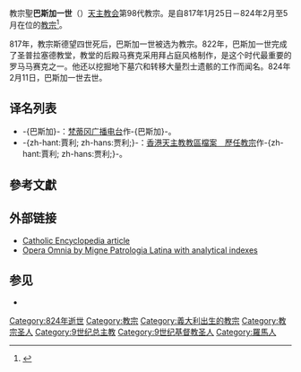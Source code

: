 {{expand|time=2018-10-17T13:11:04+00:00}}
{{noteTA
|G1=Popes
}}
{{Infobox Christian leader
|type             = Pope
|honorific-prefix = 教宗
|name=聖賈利一世<br />Sanctus Paschalis PP. I
|image=[[File:98-St.Paschal_I.jpg|250px]]
|caption = 位於[[城外聖保祿大殿|城外聖保祿大殿]]的教宗賈利一世圖像
|title = [[羅馬主教|羅馬主教]]
|birth_name=Pascale Massimi, son of Bonosus
|term_start=817年1月25日
|term_end=824年2月至5月
|predecessor=[[教宗斯德望四世|教宗德範四世]]
|successor=[[教宗安日納二世|教宗恩仁二世]]
|birth_date=（日期不詳）
|birth_place=[[意大利|意大利]][[罗马|罗马]]|
|death_date={{death date|824|2|11|mf=y}}
|death_place=意大利罗马
|other=賈利
}}

{{infobox popestyles
|dipstyle = 教宗閣下
|offstyle = 教宗閣下
|relstyle = 聖父
|deathstyle = [[基督教聖人|聖人]]
}}

教宗聖'''巴斯加一世'''（{{lang-la|Sanctus Paschalis PP. I}}）[[天主教会|天主教会]]第98代教宗。是自817年1月25日－824年2月至5月在位的[[教宗|教宗]]<ref>{{cite web |title=Pontiffs |url=https://w2.vatican.va/content/vatican/en/holy-father.index.html |publisher=Holy See |accessdate=2019-09-09 |archiveurl=https://web.archive.org/web/20190909162143/https://w2.vatican.va/content/vatican/en/holy-father.index.html |archivedate=2019-09-09 |language=en}}</ref>。

817年，教宗斯德望四世死后，巴斯加一世被选为教宗。822年，巴斯加一世完成了圣普拉塞德教堂，教堂的后殿马赛克采用拜占庭风格制作，是这个时代最重要的罗马马赛克之一。他还以挖掘地下墓穴和转移大量烈士遗骸的工作而闻名。824年2月11日，巴斯加一世去世。

== 译名列表 ==
* -{巴斯加}-：[https://web.archive.org/web/20060206054206/http://www.vaticanradio.org/cinesegb/santuari/54chiesestor5.html 梵蒂冈广播电台]作-{巴斯加}-。
* -{zh-hant:賈利; zh-hans:贾利;}-：[https://web.archive.org/web/20051023073732/http://archives.catholic.org.hk/popes/index.htm 香港天主教教區檔案　歷任教宗]作-{zh-hant:賈利; zh-hans:贾利;}-。

== 參考文獻 ==
{{reflist}}

== 外部链接 ==
* [http://www.newadvent.org/cathen/11514a.htm Catholic Encyclopedia article] {{WebCite|url=https://www.webcitation.org/68c3cPOAG?url=http://www.newadvent.org/cathen/11514a.htm |date=20120622142755 |dateformat=iso }}
* [http://www.documentacatholicaomnia.eu/01_01_0817-0824-_Paschalis_I,_Sanctus.html Opera Omnia by Migne Patrologia Latina with analytical indexes] {{Wayback|url=http://www.documentacatholicaomnia.eu/01_01_0817-0824-_Paschalis_I,_Sanctus.html |date=20091002113839 }}

== 参见 ==
* {{1911}}

{{教宗|[[教宗斯德望四世|德範四世]]|[[教宗安日纳二世|恩仁二世]]|817年1月25日－824年2月至5月}}
{{Popes}}
{{Catholicism}} 
{{天主教聖人}}
{{Authority control}}
{{DEFAULTSORT:Paschal 01}}

[[Category:824年逝世|Category:824年逝世]]
[[Category:教宗|Category:教宗]]
[[Category:義大利出生的教宗|Category:義大利出生的教宗]]
[[Category:教宗圣人|Category:教宗圣人]]
[[Category:9世纪总主教|Category:9世纪总主教]]
[[Category:9世纪基督教圣人|Category:9世纪基督教圣人]]
[[Category:羅馬人|Category:羅馬人]]